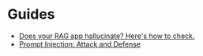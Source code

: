 # Guides

- [Does your RAG app hallucinate? Here's how to check.](/guides/rag_evals.mdx)
- [Prompt Injection: Attack and Defense](/guides/prompt_injection.mdx)
